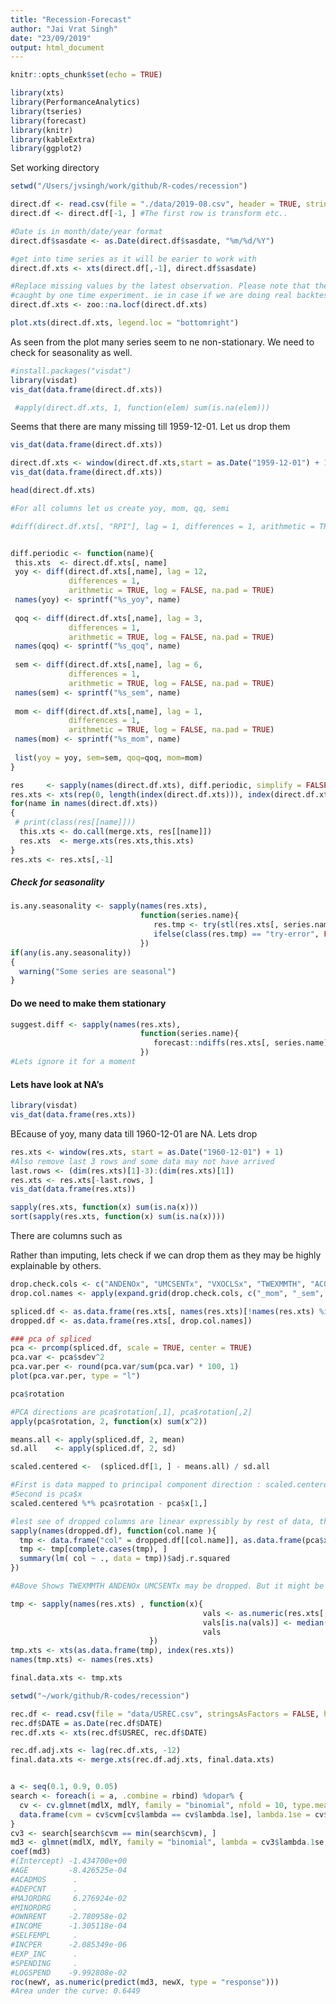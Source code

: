```yaml
---
title: "Recession-Forecast"
author: "Jai Vrat Singh"
date: "23/09/2019"
output: html_document
---
```


```r
knitr::opts_chunk$set(echo = TRUE)
```


```r
library(xts)
library(PerformanceAnalytics)
library(tseries)
library(forecast)
library(knitr)
library(kableExtra)
library(ggplot2)
```

Set working directory

```r
setwd("/Users/jvsingh/work/github/R-codes/recession")

direct.df <- read.csv(file = "./data/2019-08.csv", header = TRUE, stringsAsFactors = FALSE, check.names = FALSE)
direct.df <- direct.df[-1, ] #The first row is transform etc..

#Date is in month/date/year format
direct.df$sasdate <- as.Date(direct.df$sasdate, "%m/%d/%Y")

#get into time series as it will be earier to work with
direct.df.xts <- xts(direct.df[,-1], direct.df$sasdate)

#Replace missing values by the latest observation. Please note that there may be missing values in "real" decision scenarios which may not be 
#caught by one time experiment. ie in case if we are doing real backtests
direct.df.xts <- zoo::na.locf(direct.df.xts)
```


```r
plot.xts(direct.df.xts, legend.loc = "bottomright")
```


As seen from the plot many series seem to ne non-stationary. We need to check for seasonality as well.

```r
#install.packages("visdat")
library(visdat)
vis_dat(data.frame(direct.df.xts))
```

```r
 #apply(direct.df.xts, 1, function(elem) sum(is.na(elem)))
```
Seems that there are many missing till 1959-12-01. Let us drop them

```r
vis_dat(data.frame(direct.df.xts))

direct.df.xts <- window(direct.df.xts,start = as.Date("1959-12-01") + 1)
vis_dat(data.frame(direct.df.xts))
```



```r

head(direct.df.xts)

#For all columns let us create yoy, mom, qq, semi

#diff(direct.df.xts[, "RPI"], lag = 1, differences = 1, arithmetic = TRUE, log = FALSE, na.pad = TRUE, ...)


diff.periodic <- function(name){
 this.xts  <- direct.df.xts[, name]
 yoy <- diff(direct.df.xts[,name], lag = 12, 
             differences = 1, 
             arithmetic = TRUE, log = FALSE, na.pad = TRUE)
 names(yoy) <- sprintf("%s_yoy", name)
 
 qoq <- diff(direct.df.xts[,name], lag = 3, 
             differences = 1, 
             arithmetic = TRUE, log = FALSE, na.pad = TRUE)
 names(qoq) <- sprintf("%s_qoq", name)
 
 sem <- diff(direct.df.xts[,name], lag = 6, 
             differences = 1, 
             arithmetic = TRUE, log = FALSE, na.pad = TRUE)
 names(sem) <- sprintf("%s_sem", name)
 
 mom <- diff(direct.df.xts[,name], lag = 1, 
             differences = 1, 
             arithmetic = TRUE, log = FALSE, na.pad = TRUE)
 names(mom) <- sprintf("%s_mom", name)
 
 list(yoy = yoy, sem=sem, qoq=qoq, mom=mom)
}

res     <- sapply(names(direct.df.xts), diff.periodic, simplify = FALSE)
res.xts <- xts(rep(0, length(index(direct.df.xts))), index(direct.df.xts))
for(name in names(direct.df.xts))
{
 # print(class(res[[name]]))
  this.xts <- do.call(merge.xts, res[[name]])
  res.xts  <- merge.xts(res.xts,this.xts)
}
res.xts <- res.xts[,-1]

```



##### Check for seasonality


```r
is.any.seasonality <- sapply(names(res.xts), 
                             function(series.name){
                                res.tmp <- try(stl(res.xts[, series.name], s.window = "periodic"), silent = TRUE)
                                ifelse(class(res.tmp) == "try-error", FALSE, TRUE)
                             })
if(any(is.any.seasonality))
{
  warning("Some series are seasonal")
}
```



#### Do we need to make them stationary
```r
suggest.diff <- sapply(names(res.xts), 
                             function(series.name){
                                forecast::ndiffs(res.xts[, series.name], alpha = 0.05, max.d = 10)
                             })
#Lets ignore it for a moment
```


#### Lets have look at NA's

```r
library(visdat)
vis_dat(data.frame(res.xts))
```

BEcause of yoy, many data till 1960-12-01 are NA. Lets drop


```r
res.xts <- window(res.xts, start = as.Date("1960-12-01") + 1)
#Also remove last 3 rows and some data may not have arrived
last.rows <- (dim(res.xts)[1]-3):(dim(res.xts)[1])
res.xts <- res.xts[-last.rows, ]
vis_dat(data.frame(res.xts))
```


```r
sapply(res.xts, function(x) sum(is.na(x)))
sort(sapply(res.xts, function(x) sum(is.na(x))))
```

There are columns such as 

Rather than imputing, lets check if we can drop them as they may be highly explainable by others.

```r
drop.check.cols <- c("ANDENOx", "UMCSENTx", "VXOCLSx", "TWEXMMTH", "ACOGNO")
drop.col.names <- apply(expand.grid(drop.check.cols, c("_mom", "_sem", "_qoq", "_yoy")), 1, function(e) paste(e, collapse = ""))

spliced.df <- as.data.frame(res.xts[, names(res.xts)[!names(res.xts) %in% drop.col.names]])
dropped.df <- as.data.frame(res.xts[, drop.col.names])

### pca of spliced
pca <- prcomp(spliced.df, scale = TRUE, center = TRUE)
pca.var <- pca$sdev^2
pca.var.per <- round(pca.var/sum(pca.var) * 100, 1)
plot(pca.var.per, type = "l")

pca$rotation

#PCA directions are pca$rotation[,1], pca$rotation[,2]
apply(pca$rotation, 2, function(x) sum(x^2))

means.all <- apply(spliced.df, 2, mean)
sd.all    <- apply(spliced.df, 2, sd)

scaled.centered <-  (spliced.df[1, ] - means.all) / sd.all

#First is data mapped to principal component direction : scaled.centered %*% pca$rotation
#Second is pca$x
scaled.centered %*% pca$rotation - pca$x[1,]

#lest see of dropped columns are linear expressibly by rest of data, then we can simply drop them
sapply(names(dropped.df), function(col.name ){
  tmp <- data.frame("col" = dropped.df[[col.name]], as.data.frame(pca$x))
  tmp <- tmp[complete.cases(tmp), ]
  summary(lm( col ~ ., data = tmp))$adj.r.squared
})

#ABove Shows TWEXMMTH ANDENOx UMCSENTx may be dropped. But it might be better if we simply replace them by their median values. The algorithm can ignore them if sensitivity not found

tmp <- sapply(names(res.xts) , function(x){ 
                                           vals <- as.numeric(res.xts[, x])
                                           vals[is.na(vals)] <- median(vals, na.rm = TRUE)
                                           vals
                               })
tmp.xts <- xts(as.data.frame(tmp), index(res.xts))
names(tmp.xts) <- names(res.xts)

final.data.xts <- tmp.xts

setwd("~/work/github/R-codes/recession")

rec.df <- read.csv(file = "data/USREC.csv", stringsAsFactors = FALSE, header = TRUE)
rec.df$DATE = as.Date(rec.df$DATE)
rec.df.xts <- xts(rec.df$USREC, rec.df$DATE)

rec.df.adj.xts <- lag(rec.df.xts, -12)
final.data.xts <- merge.xts(rec.df.adj.xts, final.data.xts)


a <- seq(0.1, 0.9, 0.05)
search <- foreach(i = a, .combine = rbind) %dopar% {
  cv <- cv.glmnet(mdlX, mdlY, family = "binomial", nfold = 10, type.measure = "deviance", paralle = TRUE, alpha = i)
  data.frame(cvm = cv$cvm[cv$lambda == cv$lambda.1se], lambda.1se = cv$lambda.1se, alpha = i)
}
cv3 <- search[search$cvm == min(search$cvm), ]
md3 <- glmnet(mdlX, mdlY, family = "binomial", lambda = cv3$lambda.1se, alpha = cv3$alpha)
coef(md3)
#(Intercept) -1.434700e+00
#AGE         -8.426525e-04
#ACADMOS      .           
#ADEPCNT      .           
#MAJORDRG     6.276924e-02
#MINORDRG     .           
#OWNRENT     -2.780958e-02
#INCOME      -1.305118e-04
#SELFEMPL     .           
#INCPER      -2.085349e-06
#EXP_INC      .           
#SPENDING     .           
#LOGSPEND    -9.992808e-02
roc(newY, as.numeric(predict(md3, newX, type = "response")))
#Area under the curve: 0.6449


```




